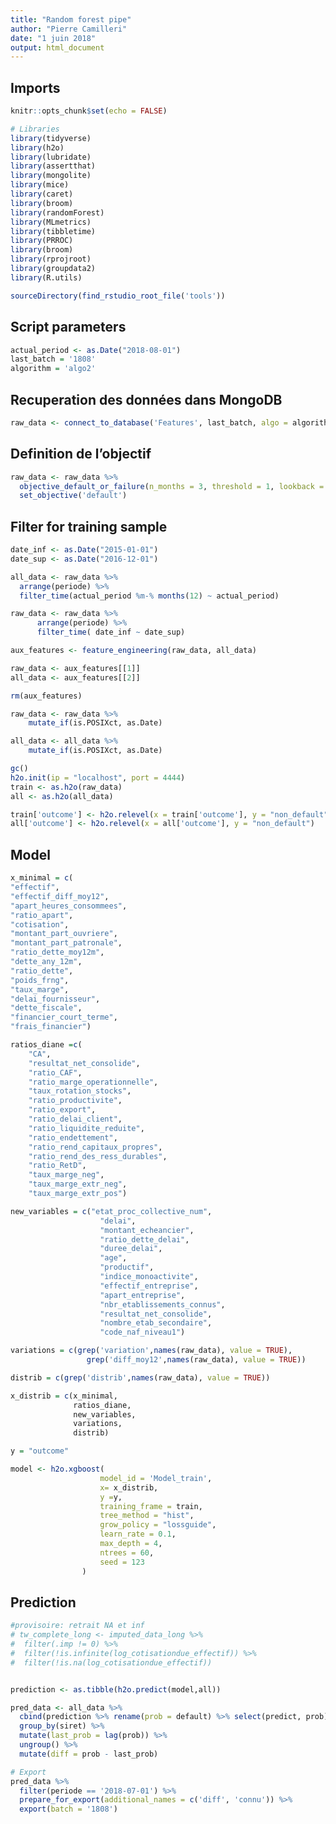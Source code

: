 ```yaml
---
title: "Random forest pipe"
author: "Pierre Camilleri"
date: "1 juin 2018"
output: html_document
---
```


## Imports
```r
knitr::opts_chunk$set(echo = FALSE)

# Libraries
library(tidyverse)
library(h2o)
library(lubridate)
library(assertthat)
library(mongolite)
library(mice)
library(caret)
library(broom)
library(randomForest)
library(MLmetrics)
library(tibbletime)
library(PRROC)
library(broom)
library(rprojroot)
library(groupdata2)
library(R.utils)

sourceDirectory(find_rstudio_root_file('tools'))
```

## Script parameters
```r
actual_period <- as.Date("2018-08-01")
last_batch = '1808'
algorithm = 'algo2'
```


## Recuperation des données dans MongoDB
```r
raw_data <- connect_to_database('Features', last_batch, algo = algorithm, min_effectif = 20)
```

## Definition de l'objectif
```r
raw_data <- raw_data %>%
  objective_default_or_failure(n_months = 3, threshold = 1, lookback = 18) %>%
  set_objective('default')
```

## Filter for training sample
```r
date_inf <- as.Date("2015-01-01")
date_sup <- as.Date("2016-12-01")

all_data <- raw_data %>% 
  arrange(periode) %>% 
  filter_time(actual_period %m-% months(12) ~ actual_period)

raw_data <- raw_data %>%
      arrange(periode) %>%
      filter_time( date_inf ~ date_sup) 

```

```r

aux_features <- feature_engineering(raw_data, all_data)

raw_data <- aux_features[[1]]
all_data <- aux_features[[2]]

rm(aux_features)

raw_data <- raw_data %>%
    mutate_if(is.POSIXct, as.Date)

all_data <- all_data %>%
    mutate_if(is.POSIXct, as.Date)
```

```r
gc()
h2o.init(ip = "localhost", port = 4444)
train <- as.h2o(raw_data) 
all <- as.h2o(all_data)

```
```r
train['outcome'] <- h2o.relevel(x = train['outcome'], y = "non_default")
all['outcome'] <- h2o.relevel(x = all['outcome'], y = "non_default")
```

## Model

```r
x_minimal = c(    
"effectif",
"effectif_diff_moy12",
"apart_heures_consommees",
"ratio_apart",
"cotisation",                                
"montant_part_ouvriere",                    
"montant_part_patronale",
"ratio_dette_moy12m",
"dette_any_12m",
"ratio_dette",
"poids_frng",                               
"taux_marge",                                
"delai_fournisseur",                         
"dette_fiscale",                            
"financier_court_terme",                     
"frais_financier")

ratios_diane =c(
    "CA",
    "resultat_net_consolide",
    "ratio_CAF",
    "ratio_marge_operationnelle",
    "taux_rotation_stocks",
    "ratio_productivite",
    "ratio_export",
    "ratio_delai_client",
    "ratio_liquidite_reduite",
    "ratio_endettement",
    "ratio_rend_capitaux_propres",
    "ratio_rend_des_ress_durables",
    "ratio_RetD", 
    "taux_marge_neg",
    "taux_marge_extr_neg",
    "taux_marge_extr_pos")

new_variables = c("etat_proc_collective_num",   
                    "delai",
                    "montant_echeancier",
                    "ratio_dette_delai",
                    "duree_delai",
                    "age",
                    "productif",
                    "indice_monoactivite",
                    "effectif_entreprise",
                    "apart_entreprise",
                    "nbr_etablissements_connus",
                    "resultat_net_consolide",
                    "nombre_etab_secondaire",
                    "code_naf_niveau1")

variations = c(grep('variation',names(raw_data), value = TRUE),
                 grep('diff_moy12',names(raw_data), value = TRUE))

distrib = c(grep('distrib',names(raw_data), value = TRUE))

x_distrib = c(x_minimal,
              ratios_diane,
              new_variables,
              variations,
              distrib)

y = "outcome"
```


```r
model <- h2o.xgboost(
                    model_id = 'Model_train',
                    x= x_distrib, 
                    y =y,
                    training_frame = train,
                    tree_method = "hist",
                    grow_policy = "lossguide",
                    learn_rate = 0.1,
                    max_depth = 4,
                    ntrees = 60,
                    seed = 123
                )
```


## Prediction
```r

#provisoire: retrait NA et inf
# tw_complete_long <- imputed_data_long %>%
#  filter(.imp != 0) %>% 
#  filter(!is.infinite(log_cotisationdue_effectif)) %>%
#  filter(!is.na(log_cotisationdue_effectif))


prediction <- as.tibble(h2o.predict(model,all))

pred_data <- all_data %>% 
  cbind(prediction %>% rename(prob = default) %>% select(predict, prob)) %>% 
  group_by(siret) %>%
  mutate(last_prob = lag(prob)) %>% 
  ungroup() %>% 
  mutate(diff = prob - last_prob) 

# Export
pred_data %>% 
  filter(periode == '2018-07-01') %>% 
  prepare_for_export(additional_names = c('diff', 'connu')) %>%
  export(batch = '1808')
```

